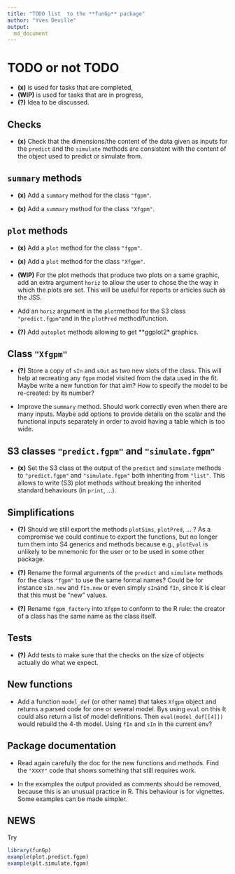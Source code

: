 ```yaml
---
title: "TODO list  to the **funGp** package"
author: "Yves Deville"
output:
  md_document
---
```

		
# TODO or not TODO		
		
- **(x)** is used for tasks that are completed, 
- **(WIP)** is used for tasks that are in progress,
- **(?)** Idea to be discussed.		
		
## Checks

- **(x)** Check that the dimensions/the content of the data given as
  inputs for the `predict` and the `simulate` methods are consistent
  with the content of the object used to predict or simulate from.
		
## `summary` methods

- **(x)** Add a `summary` method for the class `"fgpm"`.

- **(x)** Add a `summary` method for the class `"Xfgpm"`.

## `plot` methods

- **(x)** Add a `plot` method for the class `"fgpm"`.

- **(x)** Add a `plot` method for the class `"Xfgpm"`.

- **(WIP)** For the plot methods that produce two plots on a same graphic, add
  an extra argument `horiz` to allow the user to chose the the way in
  which the plots are set. This will be useful for reports or articles
  such as the JSS.
  
- Add an `horiz` argument in the `plot`method for the S3 class
  `"predict.fgpm"`and in the  `plotPred` method/function.

- **(?)** Add `autoplot` methods allowing to get **ggplot2* graphics.

## Class `"Xfgpm"`

- **(?)** Store a copy of `sIn` and `sOut` as two new slots of the
  class.  This will help at recreating any `fgpm` model visited from
  the data used in the fit. Maybe write a new function for that aim?
  How to specify the model to be re-created: by its number?

- Improve the `summary` method. Should work correctly even when there 
  are many inputs. Maybe add options to provide details on the scalar 
  and the functional inputs separately in order to avoid having a table
  which is too wide.

## S3 classes `"predict.fgpm"` and `"simulate.fgpm"`

- **(x)** Set the S3 class ot the output of the `predict` and
  `simulate` methods to `"predict.fgpm"` and `"simulate.fgpm"` both
  inheriting from `"list"`. This allows to write (S3) plot methods
  without breaking the inherited standard behaviours (in `print`,
  ...).

## Simplifications

- **(?)** Should we still export the methods `plotSims`, `plotPred`,
  ... ? As a compromise we could continue to export the functions, but
  no longer turn them into S4 generics and methods because e.g.,
  `plotEvol` is unlikely to be mnemonic for the user or to be used in
  some other package.

- **(?)** Rename the formal arguments of the `predict` and `simulate`
  methods for the class `"fgpm"` to use the same formal names? Could
  be for instance `sIn.new` and `fIn.new` or even simply `sIn`and
  `fIn`, since it is clear that this must be "new" values.
  
- **(?)** Rename `fgpm_factory` into `Xfgpm` to conform to the R rule:
  the creator of a class has the same name as the class itself.

## Tests

- **(?)** Add tests to make sure that the checks on the size of
  objects actually do what we expect.
  
## New functions

- Add a function `model_def` (or other name) that takes `Xfgpm` object
  and returns a parsed code for one or several model. Bys using `eval`
  on this It could also return a list of model definitions. Then
  `eval(model_def[[4]])` would rebuild the 4-th model. Using `fIn` and
  `sIn` in the current env?

## Package documentation

- Read again carefully the doc for the new functions and methods. Find
  the `"XXXY"` code that shows something that still requires work.

- In the examples the output provided as comments should be removed,
  because this is an unusual practice in R. This behaviour is for
  vignettes. Some examples can be made simpler.

## NEWS

Try

```r
library(funGp)
example(plot.predict.fgpm)
example(plt.simulate.fgpm)
```
